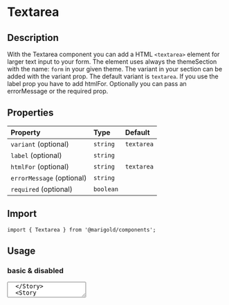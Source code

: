 
<Meta title="Components/Textarea" />

# Textarea

## Description

With the Textarea component you can add a HTML `<textarea>` element for larger text input to your form.
The element uses always the themeSection with the name: `form` in your given theme. The variant in your section can be added with the variant prop. The default variant is `textarea`.
If you use the label prop you have to add htmlFor. Optionally you can pass an errorMessage or the required prop.

## Properties

| Property                  | Type      | Default    |
| :------------------------ | :-------- | :--------- |
| `variant` (optional)      | `string`  | `textarea` |
| `label` (optional)        | `string`  |            |
| `htmlFor` (optional)      | `string`  | `textarea` |
| `errorMessage` (optional) | `string`  |            |
| `required` (optional)     | `boolean` |            |

## Import

```tsx
import { Textarea } from '@marigold/components';
```

## Usage

### basic & disabled

<Canvas>
  <Story name="Textarea">
    <Textarea placeholder="Placeholder" />
  </Story>
  <Story name="Textarea disabled">
    <Textarea placeholder="Placeholder disabled" disabled />
  </Story>
</Canvas>

### labeled & required

<Canvas>
  <Story name="Textarea label">
    <Textarea label="Labeled" htmlFor="label" />
  </Story>
  <Story name="Textarea required">
    <Textarea label="Required" htmlFor="required" required />
  </Story>
</Canvas>

### with error

<Canvas>
  <Story name="Textarea error">
    <Textarea
      label="Required with error"
      htmlFor="error"
      required
      errorMessage="Oh no, we have an error!"
    />
  </Story>
</Canvas>
